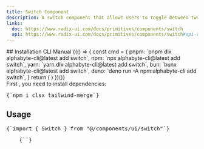 ```yaml
---
title: Switch Component
description: A switch component that allows users to toggle between two states.
links:
  doc: https://www.radix-ui.com/docs/primitives/components/switch
  api: https://www.radix-ui.com/docs/primitives/components/switch#api-reference
---
```


<ComponentPreview name="switch-demo" />
## Installation

<CliCodeTabs>

<TabsList>
  <TabsTrigger value="cli">CLI</TabsTrigger>
  <TabsTrigger value="manual">Manual</TabsTrigger>
</TabsList>

<TabsContent value="cli">
<CliCodeTabs>
  {(() => {
    const cmd = {
      pnpm: `pnpm dlx alphabyte-cli@latest add switch`,
      npm: `npx alphabyte-cli@latest add switch`,
      yarn: `yarn dlx alphabyte-cli@latest add switch`,
      bun: `bunx alphabyte-cli@latest add switch`,
      deno: `deno run -A npm:alphabyte-cli add switch`,
    }
    return (
      <CodeCommands
        __pnpm__={cmd.pnpm}
        __npm__={cmd.npm}
        __yarn__={cmd.yarn}
        __bun__={cmd.bun}
        __deno__={cmd.deno}
      />
    )
  })()}
</CliCodeTabs>
</TabsContent>

<TabsContent value="manual">
<div className="not-prose px-4 md:px-0">
  <Step>
    <StepItem title="Install Dependencies">
      First , you need to install dependencies:
      <Pre className="language-bash">{`npm i clsx tailwind-merge`}</Pre>
    </StepItem>
    <StepItem title="Create utils.ts">
      <ComponentUtilsText />
      <ComponentUtils />
    </StepItem>
    <StepItem title="Create switch component">
      <ComponentSource name="switch-demo" />
    </StepItem>
    <StepItem title="Be comfortable to use it and make it yours" />
  </Step>
</div>
</TabsContent>
</CliCodeTabs>

## Usage
<div className="not-prose space-y-4">
  <Pre>{`import { Switch } from "@/components/ui/switch"`}</Pre>
  <Pre>
    {`<Switch
        size="md"
        color="default"
        label="Enable Notifications"
        tooltip="Toggle to enable or disable notifications"
        checked={switches.notifications}
        onCheckedChange={updateSwitch("notifications")}
    />`}
  </Pre>
</div>
